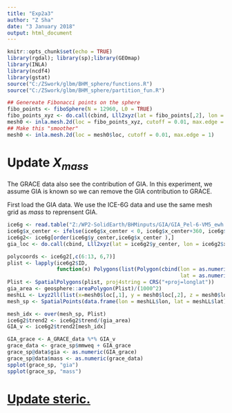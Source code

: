 ```yaml
---
title: "Exp2a3"
author: "Z Sha"
date: "3 January 2018"
output: html_document
---
```

```r
knitr::opts_chunk$set(echo = TRUE)
library(rgdal); library(sp);library(GEOmap)
library(INLA)
library(ncdf4)
library(gstat)
source("C:/ZSwork/glbm/BHM_sphere/functions.R")
source("C:/ZSwork/glbm/BHM_sphere/partition_fun.R")

## Genereate Fibonacci points on the sphere
fibo_points <- fiboSphere(N = 12960, L0 = TRUE)
fibo_points_xyz <- do.call(cbind, Lll2xyz(lat = fibo_points[,2], lon = fibo_points[,1]))
mesh0 <- inla.mesh.2d(loc = fibo_points_xyz, cutoff = 0.01, max.edge = 1)
## Make this "smoother"
mesh0 <- inla.mesh.2d(loc = mesh0$loc, cutoff = 0.01, max.edge = 1)
```


# Update $X_{mass}$

The GRACE data also see the contribution of GIA. In this experiment, we assume GIA is known so we can remove the GIA contribution to GRACE.

First load the GIA data. We use the ICE-6G data and use the same mesh grid as $mass$ to reprensent GIA.
```r
ice6g <- read.table("Z:/WP2-SolidEarth/BHMinputs/GIA/GIA_Pel-6-VM5_ewh.txt", header = T)
ice6g$x_center <- ifelse(ice6g$x_center < 0, ice6g$x_center+360, ice6g$x_center)
ice6g2<- ice6g[order(ice6g$y_center,ice6g$x_center ),]
gia_loc <- do.call(cbind, Lll2xyz(lat = ice6g2$y_center, lon = ice6g2$x_center))

polycoords <- ice6g2[,c(6:13, 6,7)] 
plist <- lapply(ice6g2$ID, 
                function(x) Polygons(list(Polygon(cbind(lon = as.numeric(polycoords[x, c(1,3,5,7,9)]), 
                                                        lat = as.numeric(polycoords[x, c(2,4,6,8,10)])))), ID = x))
Plist <- SpatialPolygons(plist, proj4string = CRS("+proj=longlat"))
gia_area <- geosphere::areaPolygon(Plist)/(1000^2)
meshLL <- Lxyz2ll(list(x=mesh0$loc[,1], y = mesh0$loc[,2], z = mesh0$loc[,3]))
mesh_sp <- SpatialPoints(data.frame(lon = meshLL$lon, lat = meshLL$lat), proj4string = CRS("+proj=longlat")) 

mesh_idx <- over(mesh_sp, Plist)
ice6g2$trend2 <- ice6g2$trend/(gia_area)
GIA_v <- ice6g2$trend2[mesh_idx]
```


```r
GIA_grace <- A_GRACE_data %*% GIA_v
grace_data <- grace_sp$mmweq + GIA_grace
grace_sp@data$gia <- as.numeric(GIA_grace)
grace_sp@data$mass <- as.numeric(grace_data)
spplot(grace_sp, "gia")
spplot(grace_sp, "mass")
```

# [Update steric.](Exp2a4)
